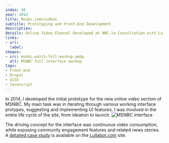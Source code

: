 ```yaml
---
index: 50
year: 2014
title: Msnbc.com/videos
subtitle: Prototyping and Front-End Development
description: 
details: Online Video Channel Developed at NBC in Consultation with Lullabot.com
links:
- url: 
  label:
images:
- src: msnbc-watch-full-mockup.webp
  alt: MSNBC full interface mockup
tags: 
- Front-end
- Drupal
- SCSS
- Javascript
---
```

In 2014, I developed the initial prototype for the new online video section of MSNBC. 
My main task was in iterating through various working interface protypes, suggesting and implementing UI features. 
I was involved in the entire life cycle of the site, from ideation to launch.
![MSNBC interface](images/msnbc-interface.png )

The driving concept for the interface was continuous video consumption, while exposing community engagement features and related news stories.
A [detailed case study](https://www.lullabot.com/articles/msnbc-video-and-drupalcon-case-study) is available on the [Lullabot.com](https://www.lullabot.com/) site.